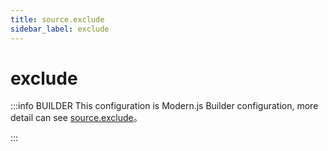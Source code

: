 ```yaml
---
title: source.exclude
sidebar_label: exclude
---
```

# exclude

:::info BUILDER
This configuration is Modern.js Builder configuration, more detail can see [source.exclude](https://modernjs.dev/builder/en/api/config-source.html#source-exclude)。

:::


<Main />
